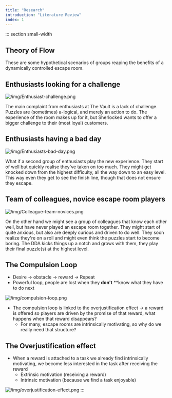 ```yaml
---
title: "Research"
introduction: "Literature Review"
index: 1
---
```



::: section small-width

## Theory of Flow

These are some hypothetical scenarios of groups reaping the benefits of a dynamically controlled escape room.

## Enthusiasts looking for a challenge

![/img/Enthusiast-challenge.png](/img/Enthusiast-challenge.png)

The main complaint from enthusiasts at The Vault is a lack of challenge. Puzzles are (sometimes) a-logical, and merely an action to do. The experience of the room makes up for it, but Sherlocked wants to offer a bigger challenge to their (most loyal) customers.

## Enthusiasts having a bad day

![/img/Enthusiasts-bad-day.png](/img/Enthusiasts-bad-day.png)

What if a second group of enthusiasts play the new experience. They start of well but quickly realise they've taken on too much. They might get knocked down from the highest difficulty, all the way down to an easy level. This way even they get to see the finish line, though that does not ensure they escape.

## Team of colleagues, novice escape room players

![/img/Colleague-team-novices.png](/img/Colleague-team-novices.png)

On the other hand we might see a group of colleagues that know each other well, but have never played an escape room together. They might start of quite anxious, but also are deeply curious and driven to do well. They soon realize they're on a roll and might even think the puzzles start to become boring. The DDA kicks things up a notch and grows with them, they play their final puzzle(s) at the highest level.

## The Compulsion Loop

- Desire → obstacle → reward → Repeat
- Powerful loop, people are lost when they **don't** \*\*know what they have to do next

![/img/compulsion-loop.png](/img/compulsion-loop.png)

- The compulsion loop is linked to the overjustification effect → a reward is offered so players are driven by the promise of that reward, what happens when that reward disappears?
  - For many, escape rooms are intrinsically motivating, so why do we really need that structure?

## The Overjustification effect

- When a reward is attached to a task we already find intrinsically motivating, we become less interested in the task after receiving the reward
  - Extrinsic motivation (receiving a reward)
  - Intrinsic motivation (because we find a task enjoyable)

![/img/overjustification-effect.png](/img/overjustification-effect.png)
:::
